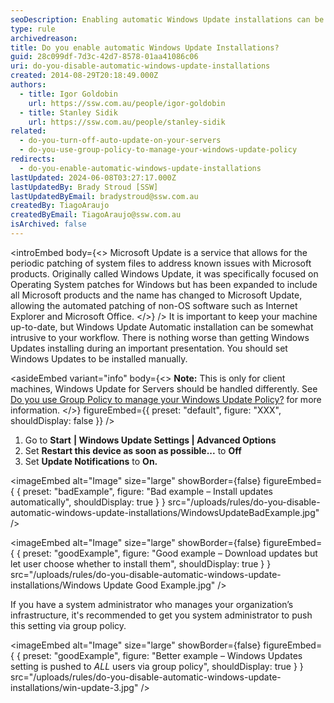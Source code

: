 ```yaml
---
seoDescription: Enabling automatic Windows Update installations can be intrusive to your workflow, making it essential to set updates to be installed manually.
type: rule
archivedreason:
title: Do you enable automatic Windows Update Installations?
guid: 28c099df-7d3c-42d7-8578-01aa41086c06
uri: do-you-disable-automatic-windows-update-installations
created: 2014-08-29T20:18:49.000Z
authors:
  - title: Igor Goldobin
    url: https://ssw.com.au/people/igor-goldobin
  - title: Stanley Sidik
    url: https://ssw.com.au/people/stanley-sidik
related:
  - do-you-turn-off-auto-update-on-your-servers
  - do-you-use-group-policy-to-manage-your-windows-update-policy
redirects:
  - do-you-enable-automatic-windows-update-installations
lastUpdated: 2024-06-08T03:27:17.000Z
lastUpdatedBy: Brady Stroud [SSW]
lastUpdatedByEmail: bradystroud@ssw.com.au
createdBy: TiagoAraujo
createdByEmail: TiagoAraujo@ssw.com.au
isArchived: false
---
```


<introEmbed
  body={<>
Microsoft Update is a service that allows for the periodic patching of system files to address known issues with Microsoft products. Originally called Windows Update, it was specifically focused on Operating System patches for Windows but has been expanded to include all Microsoft products and the name has changed to Microsoft Update, allowing the automated patching of non-OS software such as Internet Explorer and Microsoft Office.
  </>}
/>
It is important to keep your machine up-to-date, but Windows Update Automatic installation can be somewhat intrusive to your workflow. There is nothing worse than getting Windows Updates installing during an important presentation. You should set Windows Updates to be installed manually.


<asideEmbed
  variant="info"
  body={<>
    **Note:** This is only for client machines, Windows Update for Servers should be handled differently. See [Do you use Group Policy to manage your Windows Update Policy?](/do-you-use-group-policy-to-manage-your-windows-update-policy) for more information.
  </>}
  figureEmbed={{
    preset: "default",
    figure: "XXX",
    shouldDisplay: false
  }}
/>


1. Go to **Start** **| Windows Update Settings | Advanced Options**
2. Set **Restart this device as soon as possible...** to **Off**
3. Set **Update Notifications** to **On.**

<imageEmbed
  alt="Image"
  size="large"
  showBorder={false}
  figureEmbed={ {
    preset: "badExample",
    figure: "Bad example – Install updates automatically",
    shouldDisplay: true
  } }
  src="/uploads/rules/do-you-disable-automatic-windows-update-installations/WindowsUpdateBadExample.jpg"
/>


<imageEmbed
  alt="Image"
  size="large"
  showBorder={false}
  figureEmbed={ {
    preset: "goodExample",
    figure: "Good example – Download updates but let user choose whether to install them",
    shouldDisplay: true
  } }
  src="/uploads/rules/do-you-disable-automatic-windows-update-installations/Windows Update Good Example.jpg"
/>


If you have a system administrator who manages your organization’s infrastructure, it's recommended to get you system administrator to push this setting via group policy.

<imageEmbed
  alt="Image"
  size="large"
  showBorder={false}
  figureEmbed={ {
    preset: "goodExample",
    figure: "Better example – Windows Updates setting is pushed to *ALL* users via group policy",
    shouldDisplay: true
  } }
  src="/uploads/rules/do-you-disable-automatic-windows-update-installations/win-update-3.jpg"
/>
